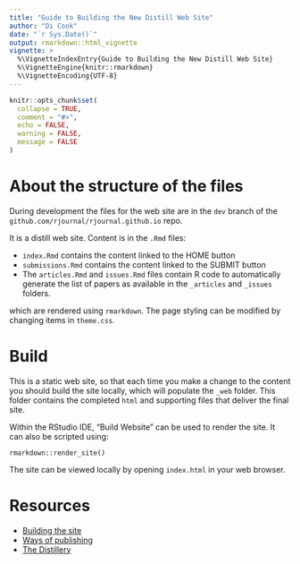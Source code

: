 ```yaml
---
title: "Guide to Building the New Distill Web Site"
author: "Di Cook"
date: "`r Sys.Date()`"
output: rmarkdown::html_vignette
vignette: >
  %\VignetteIndexEntry{Guide to Building the New Distill Web Site}
  %\VignetteEngine{knitr::rmarkdown}
  %\VignetteEncoding{UTF-8}
---
```


```r
knitr::opts_chunk$set(
  collapse = TRUE,
  comment = "#>",
  echo = FALSE, 
  warning = FALSE,
  message = FALSE
)
```


# About the structure of the files

During development the files for the web site are in the `dev` branch of the `github.com/rjournal/rjournal.github.io` repo. 

It is a distill web site. Content is in the `.Rmd` files:

- `index.Rmd` contains the content linked to the HOME button
- `submissions.Rmd` contains the content linked to the SUBMIT button
- The `articles.Rmd` and `issues.Rmd` files contain R code to automatically generate the list of papers as available in the `_articles` and `_issues` folders. 

which are rendered using `rmarkdown`. The page styling can be modified by changing items in `theme.css`.

# Build

This is a static web site, so that each time you make a change to the content you should build the site locally, which will populate the `_web` folder. This folder contains the completed `html` and supporting files that deliver the final site.

Within the RStudio IDE, "Build Website" can be used to render the site. It can also be scripted using:

```
rmarkdown::render_site()
```

The site can be viewed locally by opening `index.html` in your web browser. 

# Resources

- [Building the site](https://rstudio.github.io/distill/website.html#building-the-site)
- [Ways of publishing](https://rstudio.github.io/distill/publish_website.html)
- [The Distillery](https://distillery.rbind.io/posts/2021-03-18-use-github-actions-with-r-markdown-and-distill/)
